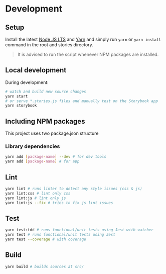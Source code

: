 
<Meta title="Getting Started/Development" id="getting-started-development" />

# Development

## Setup

Install the latest [Node JS LTS](https://nodejs.org/) and [Yarn](https://yarnpkg.com/getting-started/install) and simply run `yarn` or `yarn install` command in the root and stories directory.

> It is advised to run the script whenever NPM packages are installed.

## Local development

During development:

```sh
# watch and build new source changes
yarn start
# or serve *.stories.js files and manually test on the Storybook app
yarn storybook
```

## Including NPM packages

This project uses two package.json structure

### Library dependencies

```sh
yarn add [package-name] --dev # for dev tools
yarn add [package-name] # for app
```

## Lint

```sh
yarn lint # runs linter to detect any style issues (css & js)
yarn lint:css # lint only css
yarn lint:js # lint only js
yarn lint:js --fix # tries to fix js lint issues
```

## Test

```sh
yarn test:tdd # runs functional/unit tests using Jest with watcher
yarn test # runs functional/unit tests using Jest
yarn test --coverage # with coverage
```

## Build

```sh
yarn build # builds sources at src/
```

